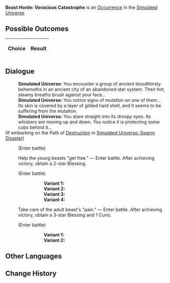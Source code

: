 {{Simulated Universe Event Infobox
|title         = Beast Horde: Voracious Catastrophe
|image         = Random Event 3.png
|type          =
|domains_su    = Occurrence
|domains_ext   = Occurrence
|domains_swarm = 
|domains_gng   = 
|requirements  =
|prev          = 
|next          = 
|indexRewards  =
|characters    = 
}}
'''Beast Horde: Voracious Catastrophe''' is an [[Simulated Universe/Occurrence|Occurrence]] in the [[Simulated Universe]].

==Possible Outcomes==
{| class="article-table"
!Choice
!Result

|}

<!--
==Gameplay Notes==

-->
==Dialogue==
{{Dialogue Start}}
:'''Simulated Universe:''' You encounter a group of ancient bloodthirsty behemoths in an ancient city of an abandoned star system. Their hot, steamy breaths brush against your face...
:'''Simulated Universe:''' You notice signs of mutation on one of them... Its skin is covered by a layer of gilded hard shell, and it seems to be suffering from the mutation.
:'''Simulated Universe:''' You stare straight into its droopy eyes. Its whiskers are moving up and down. You notice it is protecting some cubs behind it...
;(If embarking on the Path of [[Simulated Universe/Paths#Destruction|Destruction]] in [[Simulated Universe: Swarm Disaster]])
:{{SU Special Dialogue|Destruction|Release them together from the "pain."|Out of goodwill.}}
:;(Enter battle)
::{{Enemy List|Frigid Prowler (Bug)*1/-25% Max HP;Searing Prowler (Bug)*1/-25% Max HP}}
:{{DIcon|Star}} Help the young beasts "get free." &mdash; Enter battle. After achieving victory, obtain a 2-star Blessing.
:;(Enter battle)
:::'''Variant 1:''' {{Enemy List|Automaton Grizzly*1/-25% Max HP}}
:::'''Variant 2:''' {{Enemy List|Automaton Direwolf*1/-25% Max HP}}
:::'''Variant 3:''' {{Enemy List|Ice Out of Space*1/-25% Max HP}}
:::'''Variant 4:''' {{Enemy List|Blaze Out of Space*1/-25% Max HP}}
:{{DIcon|Star}} Take care of the adult beast's "pain." &mdash; Enter battle. After achieving victory, obtain a 3-star Blessing and 1 Curio.
:;(Enter battle)
:::'''Variant 1:''' {{Enemy List|Frigid Prowler (Bug)*1/-25% Max HP}}
:::'''Variant 2:''' {{Enemy List|Incineration Shadewalker*2/;Searing Prowler (Bug)*1/-25% Max HP}}
{{Dialogue End}}

==Other Languages==
{{Other Languages
|en    = Beast Horde: Voracious Catastrophe
|zhs   = 兽群•贪饕灾厄
|zht   = 獸群•貪饕災厄
|ja    = {{Rubi|獣|けもの}}の{{Rubi|群|む}}れ・{{Rubi|貪慾|どんよく}}の{{Rubi|災厄|さいやく}}
|ko    = 짐승 떼•탐식의 재앙
|es    = Horda de bestias: catástrofe voraz
|fr    = Horde bestiale : Catastrophe vorace
|ru    = Стая: Ненасытная катастрофа
|th    = ฝูงสัตว์ร้าย: หายนะแห่งความโลภ
|vi    = Bầy Thú - Tham Lam Khốn Khổ
|de    = Horde der Bestien: Unersättliche Katastrophe
|id    = Kawanan Makhluk Buas: Bencana Ketamakan
|pt    = Horda de Feras: Catástrofe Voraz
}}

==Change History==
{{Change History|1.0}}
